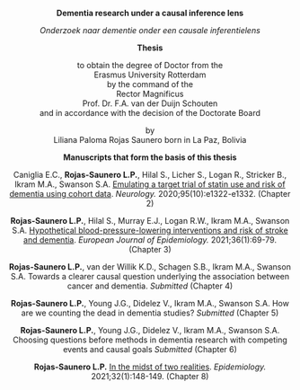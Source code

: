 
<!-- ```{r align='center', echo=FALSE} -->
<!-- knitr::include_graphics(here::here("figs", "cover_draft.png")) # show thesis cover -->
<!-- ``` -->
\newpage

<center>

**Dementia research under a causal inference lens**

_Onderzoek naar dementie onder een causale inferentielens_


**Thesis**


to obtain the degree of Doctor from the   
Erasmus University Rotterdam  
by the command of the   
Rector Magnificus  
Prof. Dr. F.A. van der Duijn Schouten  
and in accordance with the decision of the Doctorate Board 

by  
Liliana Paloma Rojas Saunero
born in La Paz, Bolivia


<!-- ```{r, echo=FALSE, warning=FALSE, out.width=c('2.25in','2.25in')} -->
<!-- knitr::include_graphics(c("figs/eur1.png", "figs/eur2.png")) -->
<!-- ``` -->


\newpage
```{=latex}
\textbf{Doctoral Committee} \\
\textbf{Promotor}\phantom{mbersa:}     Prof. Dr. M. A. Ikram   \\ 
\textbf{Co-promotor} \phantom{er::} Dr. S. A. Swanson  

\vspace*{\fill}
 
\textbf{Paranymphs }    Irma Karabegovic   \\ 
\phantom{Paranymphs ab} Banafsheh Arshi    
```                     
\newpage  

**Manuscripts that form the basis of this thesis**  


Caniglia E.C., **Rojas-Saunero L.P.**, Hilal S., Licher S., Logan R., Stricker B., Ikram M.A., Swanson S.A. [Emulating a target trial of statin use and risk of dementia using cohort data](https://pubmed.ncbi.nlm.nih.gov/32753444/). _Neurology._ 2020;95(10):e1322-e1332. (Chapter 2)  

**Rojas-Saunero L.P.**, Hilal S., Murray E.J., Logan R.W., Ikram M.A., Swanson S.A. [Hypothetical blood-pressure-lowering interventions and risk of stroke and dementia](https://pubmed.ncbi.nlm.nih.gov/33247419/). _European Journal of Epidemiology._ 2021;36(1):69-79. (Chapter 3)  

**Rojas-Saunero L.P.**, van der Willik K.D., Schagen S.B., Ikram M.A., Swanson S.A. Towards a clearer causal question underlying the association between cancer and dementia. _Submitted_ (Chapter 4)     

**Rojas-Saunero L.P.**, Young J.G., Didelez V., Ikram M.A., Swanson S.A. How are we counting the dead in dementia studies? _Submitted_ (Chapter 5)

**Rojas-Saunero L.P.**, Young J.G., Didelez V., Ikram M.A., Swanson S.A. Choosing questions before methods in dementia research with competing events and causal goals _Submitted_ (Chapter 6)

**Rojas-Saunero L.P.** [In the midst of two realities](https://pubmed.ncbi.nlm.nih.gov/33122553/). _Epidemiology._ 2021;32(1):148-149. (Chapter 8)     

\newpage